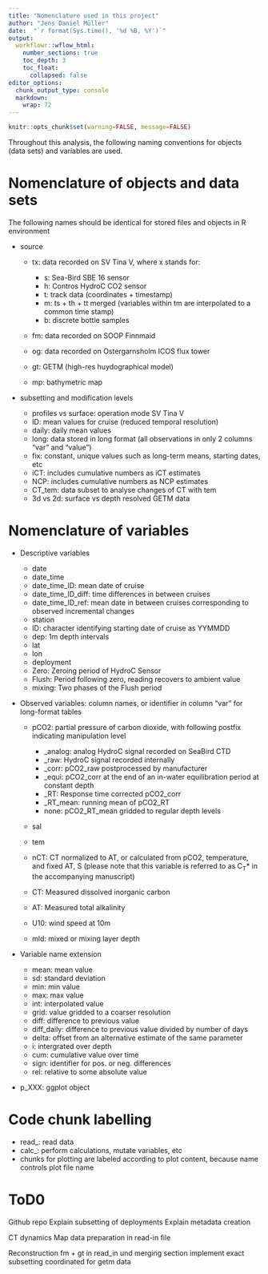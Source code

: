 ```yaml
---
title: "Nomenclature used in this project"
author: "Jens Daniel Müller"
date:  "`r format(Sys.time(), '%d %B, %Y')`"
output: 
  workflowr::wflow_html:
    number_sections: true
    toc_depth: 3
    toc_float:
      collapsed: false
editor_options:
  chunk_output_type: console
  markdown: 
    wrap: 72
---
```


```r
knitr::opts_chunk$set(warning=FALSE, message=FALSE)
```

Throughout this analysis, the following naming conventions for objects
(data sets) and variables are used.

# Nomenclature of objects and data sets

The following names should be identical for stored files and objects in
R environment

-   source

    -   tx: data recorded on SV Tina V, where x stands for:

        -   s: Sea-Bird SBE 16 sensor
        -   h: Contros HydroC CO2 sensor
        -   t: track data (coordinates + timestamp)
        -   m: ts + th + tt merged (variables within tm are interpolated
            to a common time stamp)
        -   b: discrete bottle samples

    -   fm: data recorded on SOOP Finnmaid

    -   og: data recorded on Ostergarnsholm ICOS flux tower

    -   gt: GETM (high-res huydographical model)

    -   mp: bathymetric map

-   subsetting and modification levels

    -   profiles vs surface: operation mode SV Tina V
    -   ID: mean values for cruise (reduced temporal resolution)
    -   daily: daily mean values
    -   long: data stored in long format (all observations in only 2
        columns "var" and "value")
    -   fix: constant, unique values such as long-term means, starting
        dates, etc
    -   iCT: includes cumulative numbers as iCT estimates
    -   NCP: includes cumulative numbers as NCP estimates
    -   CT_tem: data subset to analyse changes of CT with tem
    -   3d vs 2d: surface vs depth resolved GETM data

# Nomenclature of variables

-   Descriptive variables

    -   date
    -   date_time
    -   date_time_ID: mean date of cruise
    -   date_time_ID_diff: time differences in between cruises
    -   date_time_ID_ref: mean date in between cruises corresponding to
        observed incremental changes
    -   station
    -   ID: character identifying starting date of cruise as YYMMDD
    -   dep: 1m depth intervals
    -   lat
    -   lon
    -   deployment
    -   Zero: Zeroing period of HydroC Sensor
    -   Flush: Period following zero, reading recovers to ambient value
    -   mixing: Two phases of the Flush period

-   Observed variables: column names, or identifier in column "var" for
    long-format tables

    -   pCO2: partial pressure of carbon dioxide, with following postfix
        indicating manipulation level

        -   \_analog: analog HydroC signal recorded on SeaBird CTD
        -   \_raw: HydroC signal recorded internally
        -   \_corr: pCO2_raw postprocessed by manufacturer
        -   \_equi: pCO2_corr at the end of an in-water equilibration
            period at constant depth
        -   \_RT: Response time corrected pCO2_corr
        -   \_RT_mean: running mean of pCO2_RT
        -   none: pCO2_RT_mean gridded to regular depth levels

    -   sal

    -   tem

    -   nCT: CT normalized to AT, or calculated from pCO2, temperature,
        and fixed AT, S (please note that this variable is referred to
        as C~T~\* in the accompanying manuscript)

    -   CT: Measured dissolved inorganic carbon

    -   AT: Measured total alkalinity

    -   U10: wind speed at 10m

    -   mld: mixed or mixing layer depth

-   Variable name extension

    -   mean: mean value
    -   sd: standard deviation
    -   min: min value
    -   max: max value
    -   int: interpolated value
    -   grid: value gridded to a coarser resolution
    -   diff: difference to previous value
    -   diff_daily: difference to previous value divided by number of
        days
    -   delta: offset from an alternative estimate of the same parameter
    -   i: intergrated over depth
    -   cum: cumulative value over time
    -   sign: identifier for pos. or neg. differences
    -   rel: relative to some absolute value

-   p_XXX: ggplot object

# Code chunk labelling

-   read\_: read data
-   calc\_: perform calculations, mutate variables, etc
-   chunks for plotting are labeled according to plot content, because
    name controls plot file name

# ToD0

Github repo Explain subsetting of deployments Explain metadata creation

CT dynamics Map data preparation in read-in file

Reconstruction fm + gt in read_in und merging section implement exact
subsetting coordinated for getm data
